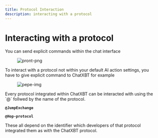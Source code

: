 ```yaml
---
title: Protocol Interaction
description: interacting with a protocol
---
```


# Interacting with a protocol

You can send explicit commands within the chat interface

<figure>
  <img src="/prompt-page.png" alt="pront-png" />
  <figcaption></figcaption>
</figure>

To interact with a protocol not within your default AI action settings, you have to give explicit command to ChatXBT for example

<figure>
  <img src="/pepe-img.png" alt="pepe-img" />
  <figcaption></figcaption>
</figure>
Every protocol integrated within ChatXBT can be interacted with using the `@` follwed
by the name of the protocol.

**`@JumpExchange`**

**`@Hop-protocol`**

These all depend on the identifier which developers of that protocol integrated them as with the ChatXBT protocol.
